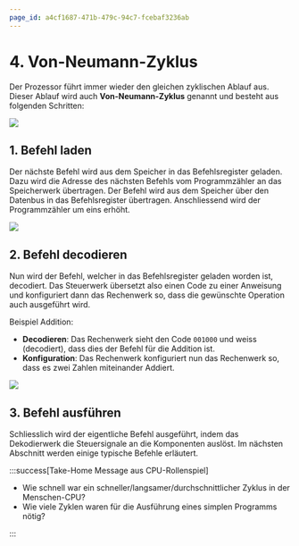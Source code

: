 ```yaml
---
page_id: a4cf1687-471b-479c-94c7-fcebaf3236ab
---
```


# 4. Von-Neumann-Zyklus

Der Prozessor führt immer wieder den gleichen zyklischen Ablauf aus. Dieser Ablauf wird auch **Von-Neumann-Zyklus** genannt und besteht aus folgenden Schritten:

![](images/04-cycle.svg)

## 1. Befehl laden

Der nächste Befehl wird aus dem Speicher in das Befehlsregister geladen. Dazu wird die Adresse des nächsten Befehls vom Programmzähler an das Speicherwerk übertragen. Der Befehl wird aus dem Speicher über den Datenbus in das Befehlsregister übertragen. Anschliessend wird der Programmzähler um eins erhöht.

![](images/04-fetch.svg)

## 2. Befehl decodieren

Nun wird der Befehl, welcher in das Befehlsregister geladen worden ist, decodiert. Das Steuerwerk übersetzt also einen Code zu einer Anweisung und konfiguriert dann das Rechenwerk so, dass die gewünschte Operation auch ausgeführt wird.

Beispiel Addition:
- **Decodieren**: Das Rechenwerk sieht den Code `001000` und weiss (decodiert), dass dies der Befehl für die Addition ist.
- **Konfiguration**: Das Rechenwerk konfiguriert nun das Rechenwerk so, dass es zwei Zahlen miteinander Addiert.

![](images/04-decode.svg)

## 3. Befehl ausführen

Schliesslich wird der eigentliche Befehl ausgeführt, indem das Dekodierwerk die Steuersignale an die Komponenten auslöst. Im nächsten Abschnitt werden einige typische Befehle erläutert.


:::success[Take-Home Message aus CPU-Rollenspiel]

- Wie schnell war ein schneller/langsamer/durchschnittlicher Zyklus in der Menschen-CPU?
- Wie viele Zyklen waren für die Ausführung eines simplen Programms nötig?

<Answer type="text" id="56120b26-1904-4dd4-ae34-d5457d98b401" />

:::
